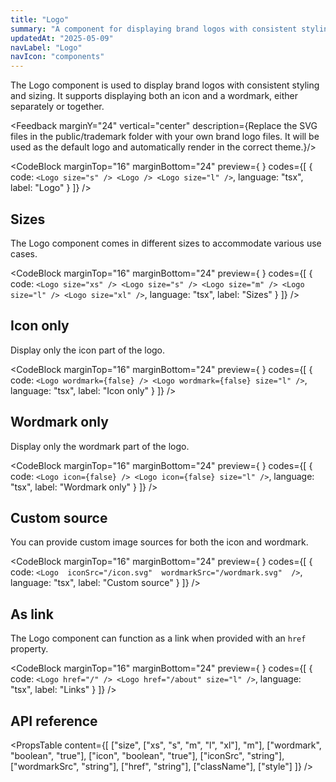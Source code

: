```yaml
---
title: "Logo"
summary: "A component for displaying brand logos with consistent styling and sizing options."
updatedAt: "2025-05-09"
navLabel: "Logo"
navIcon: "components"
---
```


The Logo component is used to display brand logos with consistent styling and sizing. It supports displaying both an icon and a wordmark, either separately or together.

<Feedback marginY="24" vertical="center" description={<Text>Replace the SVG files in the <InlineCode>public/trademark</InlineCode> folder with your own brand logo files. It will be used as the default logo and automatically render in the correct theme.</Text>}/>

<CodeBlock
  marginTop="16"
  marginBottom="24"
  preview={
    <Column fillWidth center gap="40">
      <Row gap="16" wrap center>
        <Logo size="s" />
        <Logo />
        <Logo size="l" />
      </Row>
      <ThemeSwitcher/>
    </Column>
  }
  codes={[
    {
      code:
`<Logo size="s" />
<Logo />
<Logo size="l" />`,
      language: "tsx",
      label: "Logo"
    }
  ]}
/>

## Sizes

The Logo component comes in different sizes to accommodate various use cases.

<CodeBlock
  marginTop="16"
  marginBottom="24"
  preview={
    <Column gap="16" center>
      <Logo size="xs" />
      <Logo size="s" />
      <Logo size="m" />
      <Logo size="l" />
      <Logo size="xl" />
    </Column>
  }
  codes={[
    {
      code:
`<Logo size="xs" />
<Logo size="s" />
<Logo size="m" />
<Logo size="l" />
<Logo size="xl" />`,
      language: "tsx",
      label: "Sizes"
    }
  ]}
/>

## Icon only

Display only the icon part of the logo.

<CodeBlock
  marginTop="16"
  marginBottom="24"
  preview={
    <Row gap="16" center>
      <Logo wordmark={false} />
      <Logo wordmark={false} size="l" />
    </Row>
  }
  codes={[
    {
      code:
`<Logo wordmark={false} />
<Logo wordmark={false} size="l" />`,
      language: "tsx",
      label: "Icon only"
    }
  ]}
/>

## Wordmark only

Display only the wordmark part of the logo.

<CodeBlock
  marginTop="16"
  marginBottom="24"
  preview={
    <Row gap="16" center>
      <Logo icon={false} />
      <Logo icon={false} size="l" />
    </Row>
  }
  codes={[
    {
      code:
`<Logo icon={false} />
<Logo icon={false} size="l" />`,
      language: "tsx",
      label: "Wordmark only"
    }
  ]}
/>

## Custom source

You can provide custom image sources for both the icon and wordmark.

<CodeBlock
  marginTop="16"
  marginBottom="24"
  preview={
    <Row gap="16">
      <Logo />
    </Row>
  }
  codes={[
    {
      code:
`<Logo 
    iconSrc="/icon.svg" 
    wordmarkSrc="/wordmark.svg" 
/>`,
      language: "tsx",
      label: "Custom source"
    }
  ]}
/>

## As link

The Logo component can function as a link when provided with an `href` property.

<CodeBlock
  marginTop="16"
  marginBottom="24"
  preview={
    <Row gap="16" center>
      <Logo href="/" />
      <Logo href="/about" size="l" />
    </Row>
  }
  codes={[
    {
      code:
`<Logo href="/" />
<Logo href="/about" size="l" />`,
      language: "tsx",
      label: "Links"
    }
  ]}
/>

## API reference

<PropsTable
  content={[
    ["size", ["xs", "s", "m", "l", "xl"], "m"],
    ["wordmark", "boolean", "true"],
    ["icon", "boolean", "true"],
    ["iconSrc", "string"],
    ["wordmarkSrc", "string"],
    ["href", "string"],
    ["className"],
    ["style"]
  ]}
/>